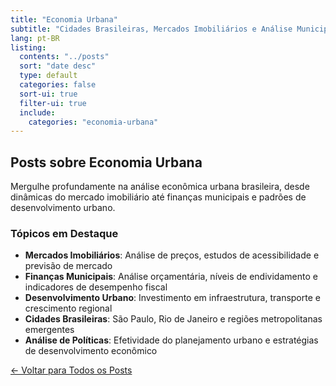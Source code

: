```yaml
---
title: "Economia Urbana"
subtitle: "Cidades Brasileiras, Mercados Imobiliários e Análise Municipal"
lang: pt-BR
listing:
  contents: "../posts"
  sort: "date desc"
  type: default
  categories: false
  sort-ui: true
  filter-ui: true
  include:
    categories: "economia-urbana"
---
```


## Posts sobre Economia Urbana

Mergulhe profundamente na análise econômica urbana brasileira, desde dinâmicas do mercado imobiliário até finanças municipais e padrões de desenvolvimento urbano.

### Tópicos em Destaque

- **Mercados Imobiliários**: Análise de preços, estudos de acessibilidade e previsão de mercado
- **Finanças Municipais**: Análise orçamentária, níveis de endividamento e indicadores de desempenho fiscal
- **Desenvolvimento Urbano**: Investimento em infraestrutura, transporte e crescimento regional
- **Cidades Brasileiras**: São Paulo, Rio de Janeiro e regiões metropolitanas emergentes
- **Análise de Políticas**: Efetividade do planejamento urbano e estratégias de desenvolvimento econômico

[← Voltar para Todos os Posts](../index.qmd){.btn .btn-outline-primary}